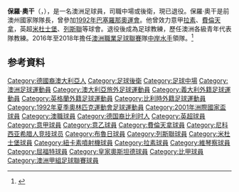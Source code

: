 {{noteTA
|G1=uefa
|G2=足球
|G3=ALeague
|G4=英超
|G5=意甲
|1=zh-cn:奥孔; zh-hk:奧干; zh-tw:奧孔
}}
{{Infobox football biography
|name     = 保羅·奧干<br />Paul Okon
|image=Paul Okon managing Young Socceroos.jpg
|fullname=Paul Michael Okon
|birth_date={{birth date and age|df=y|1972|4|5}}
| birth_place = {{AUS}}[[悉尼|悉尼]]
|height=1.77 m
|position=[[後衛_(足球)|後衛]] / [[中场|中场]] 
|currentclub=
|clubnumber=
|years1=1989–1991
|clubs1={{tsl|en|Marconi Stallions|馬可尼駿馬足球會|馬可尼駿馬}}
|caps1=49
|goals1=4
|years2=1991–1996
|clubs2=[[皇家布魯日足球會|布魯日]]
|caps2=72
|goals2=1
|years3=1996–1999
|clubs3=[[拉素體育會|拉素]]
|caps3=19
|goals3=0
|years4=1999–2000
|clubs4=[[費倫天拿足球會|費倫天拿]]
|caps4=11
|goals4=0
|years5=2000–2002
|clubs5=[[米德尔斯堡足球俱乐部|米杜士堡]]
|caps5=28
|goals5=1
|years6=2002
|clubs6=→ [[沃特福德足球俱乐部|屈福特]] (外借)
|caps6=15
|goals6=0
|years7=2002–2003
|clubs7=[[列斯聯足球會|列斯聯]]
|caps7=15
|goals7=0
|years8=2003–2004
|clubs8=[[维琴察足球俱乐部|维琴察]]
|caps8=28
|goals8=2
|years9=2004–2005
|clubs9=[[皇家奧斯坦德足球會|奧斯坦德]]
|caps9=33
|goals9=0
|years10=2005–2006
|clubs10=[[尼古西亞希臘人競技足球俱樂部|尼科西亞]]
|caps10=9
|goals10=0
|years11=2006–2007
|clubs11=[[紐卡素噴射機足球會|紐卡素聯噴射機]]
|caps11=17
|goals11=0
|totalcaps=296
|totalgoals=9
|nationalyears1=1991
|nationalteam1=澳洲U-20
|nationalcaps1=4
|nationalgoals1=0
|nationalyears2=1992
|nationalteam2=澳洲U-23
|nationalcaps2=3
|nationalgoals2=0
|nationalyears3=1991–2003
|nationalteam3=[[澳洲國家足球隊|澳洲]]
|nationalcaps3=28
|nationalgoals3=0
|manageryears1=2008–2009
|managerclubs1={{tsl|en|APIA Leichhardt||APIA Leichhardt}} (看守教練)
|manageryears2=2009
|managerclubs2=澳洲U-18
|manageryears3=2009–2010
|managerclubs3=[[黃金海岸聯足球會|黃金海岸聯]] (助教)
|manageryears4=2012–2016
|managerclubs4=澳洲U-20
|manageryears5=2012–2016
|managerclubs5=澳洲U-23 (助教)
|manageryears6=2016–2018
|managerclubs6=[[中岸水手足球會|中岸水手]]
|pcupdate=16:47, 25 February 2010 (UTC)
|ntupdate=17:30, 25 February 2010 (UTC)
}}
'''保羅·奧干'''（{{lang|en|Paul Okon}}，{{bd|1972年|4月5日}}），是一名澳洲足球員，司職中場或後衛，現已退役。保羅·奧干是前澳州國家隊隊長，曾參加[[1992年巴塞羅那奧運會|1992年巴塞羅那奧運會]]。他曾效力意甲[[拉素體育會|拉素]]、[[費倫天拿足球會|費倫天拿]]，英超[[米德尔斯堡足球俱乐部|米杜士堡]]、[[列斯聯足球會|列斯聯]]等球會。退役後成為足球教練，歷任澳洲各級青年代表隊教練。2016年至2018年擔任[[澳洲職業足球聯賽|澳洲職業足球聯賽]]隊[[中岸水手足球會|中岸水手]]領隊。<ref>{{cite web|title=Mariners appoint Paul Okon as Head Coach|url=http://www.a-league.com.au/article/central-coast-mariners-appoint-paul-okon-as-head-coach/1scnp57ghotuk1g3al0ebi76uw|website=A-League|publisher=Football Federation Australia|accessdate=29 August 2016|archive-date=2016-09-11|archive-url=https://web.archive.org/web/20160911082225/http://www.a-league.com.au/article/central-coast-mariners-appoint-paul-okon-as-head-coach/1scnp57ghotuk1g3al0ebi76uw|dead-url=no}}</ref>

==参考資料==
{{reflist}}

{{DEFAULTSORT:Okon, Paul}}
[[Category:德國裔澳大利亞人|Category:德國裔澳大利亞人]]
[[Category:足球後衛|Category:足球後衛]]
[[Category:足球中場|Category:足球中場]]
[[Category:澳洲足球運動員|Category:澳洲足球運動員]]
[[Category:澳大利亞旅外足球運動員|Category:澳大利亞旅外足球運動員]]
[[Category:義大利外籍足球運動員|Category:義大利外籍足球運動員]]
[[Category:英格蘭外籍足球運動員|Category:英格蘭外籍足球運動員]]
[[Category:比利時外籍足球運動員|Category:比利時外籍足球運動員]]
[[Category:1992年夏季奧林匹克運動會足球運動員|Category:1992年夏季奧林匹克運動會足球運動員]]
[[Category:2001年洲際國家盃球員|Category:2001年洲際國家盃球員]]
[[Category:澳職球員|Category:澳職球員]]
[[Category:德国裔比利时人|Category:德国裔比利时人]]
[[Category:英超球員|Category:英超球員]]
[[Category:意甲球員|Category:意甲球員]]
[[Category:意乙球員|Category:意乙球員]]
[[Category:費倫天拿球員|Category:費倫天拿球員]]
[[Category:尼科西亚希腊人竞技球员|Category:尼科西亚希腊人竞技球员]]
[[Category:布魯日球員|Category:布魯日球員]]
[[Category:列斯聯球員|Category:列斯聯球員]]
[[Category:米杜士堡球員|Category:米杜士堡球員]]
[[Category:紐卡素噴射機球員|Category:紐卡素噴射機球員]]
[[Category:拉素球員|Category:拉素球員]]
[[Category:維琴察球員|Category:維琴察球員]]
[[Category:屈福特球員|Category:屈福特球員]]
[[Category:皇家奧斯坦德球員|Category:皇家奧斯坦德球員]]
[[Category:比甲球員|Category:比甲球員]]
[[Category:澳洲甲組足球聯賽球員|Category:澳洲甲組足球聯賽球員]]